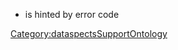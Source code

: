 * is hinted by error code <span style="background-color:pink;">{{{1}}}</span><noinclude>[[Category:dataspectsSupportOntology]]</noinclude>
